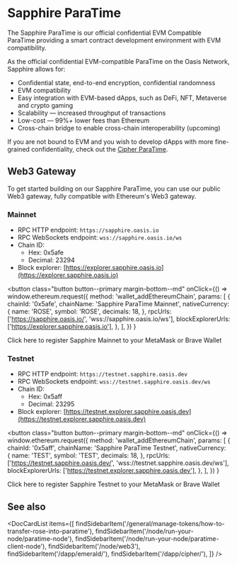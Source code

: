 
# Sapphire ParaTime

The Sapphire ParaTime is our official confidential EVM Compatible ParaTime
providing a smart contract development environment with EVM compatibility.

As the official confidential EVM-compatible ParaTime on the Oasis Network,
Sapphire allows for:

* Confidential state, end-to-end encryption, confidential randomness
* EVM compatibility
* Easy integration with EVM-based dApps, such as DeFi, NFT, Metaverse and
  crypto gaming
* Scalability — increased throughput of transactions
* Low-cost — 99%+ lower fees than Ethereum
* Cross-chain bridge to enable cross-chain interoperability (upcoming)

If you are not bound to EVM and you wish to develop dApps with more
fine-grained confidentiality, check out the
[Cipher ParaTime](../cipher/README.mdx).

## Web3 Gateway

To get started building on our Sapphire ParaTime, you can use our public Web3
gateway, fully compatible with Ethereum's Web3 gateway.

### Mainnet

* RPC HTTP endpoint: `https://sapphire.oasis.io`
* RPC WebSockets endpoint: `wss://sapphire.oasis.io/ws`
* Chain ID:
  * Hex: 0x5afe
  * Decimal: 23294
* Block explorer: [https://explorer.sapphire.oasis.io](https://explorer.sapphire.oasis.io)

<button
  class="button button--primary margin-bottom--md"
  onClick={() =>
    window.ethereum.request({
      method: 'wallet_addEthereumChain',
      params: [
        {
          chainId: '0x5afe',
          chainName: 'Sapphire ParaTime Mainnet',
          nativeCurrency: {
            name: 'ROSE',
            symbol: 'ROSE',
            decimals: 18,
          },
          rpcUrls: ['https://sapphire.oasis.io/', 'wss://sapphire.oasis.io/ws'],
          blockExplorerUrls: ['https://explorer.sapphire.oasis.io'],
        },
      ],
    })
  }
>
  Click here to register Sapphire Mainnet to your MetaMask or Brave Wallet
</button>

### Testnet

* RPC HTTP endpoint: `https://testnet.sapphire.oasis.dev`
* RPC WebSockets endpoint: `wss://testnet.sapphire.oasis.dev/ws`
* Chain ID:
  * Hex: 0x5aff
  * Decimal: 23295
* Block explorer: [https://testnet.explorer.sapphire.oasis.dev](https://testnet.explorer.sapphire.oasis.dev)

<button
  class="button button--primary margin-bottom--md"
  onClick={() =>
    window.ethereum.request({
      method: 'wallet_addEthereumChain',
      params: [
        {
          chainId: '0x5aff',
          chainName: 'Sapphire ParaTime Testnet',
          nativeCurrency: {
            name: 'TEST',
            symbol: 'TEST',
            decimals: 18,
          },
          rpcUrls: ['https://testnet.sapphire.oasis.dev/', 'wss://testnet.sapphire.oasis.dev/ws'],
          blockExplorerUrls: ['https://testnet.explorer.sapphire.oasis.dev'],
        },
      ],
    })
  }
>
  Click here to register Sapphire Testnet to your MetaMask or Brave Wallet
</button>

## See also

<DocCardList items={[
    findSidebarItem('/general/manage-tokens/how-to-transfer-rose-into-paratime'),
    findSidebarItem('/node/run-your-node/paratime-node'),
    findSidebarItem('/node/run-your-node/paratime-client-node'),
    findSidebarItem('/node/web3'),
    findSidebarItem('/dapp/emerald/'),
    findSidebarItem('/dapp/cipher/'),
]} />
